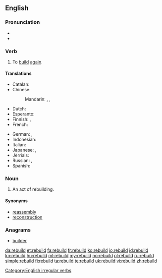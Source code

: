 ==English==

===Pronunciation===
* {{IPA|/ˈriːbɪld/}}
* {{rhymes|ɪld}}

===Verb===
{{en-verb|rebuilds|rebuilding|rebuilt|rebuilt}}

# To [[build]] [[again]].

====Translations====
{{trans-top|to build again}}
* Catalan: {{t+|ca|reconstruir}}
* Chinese:
*: Mandarin: {{t|cmn|重建|tr=chóngjiàn|sc=Hani}}, {{t|cmn|再建|tr=zàijiàn|sc=Hani}}, {{t|cmn|改筑|tr=gǎizhú|sc=Hani}}
* Dutch: {{t-|nl|heropbouwen}}
* Esperanto: {{t-|eo|rekonstrui}}
* Finnish: {{t-|fi|jälleenrakentaa}}, {{t-|fi|[[rakentaa]] [[uudelleen]]}}
* French: {{t+|fr|reconstruire}}
{{trans-mid}}
* German: {{t-|de|wiederaufbauen}}, {{t-|de|umbauen}}
* Indonesian: {{t-|id|bangun ulang|alt=membangun ulang}}
* Italian: {{t+|it|ricostruire}}
* Japanese: {{t-|ja|建て直す|tr=[[たてなおす]], tatenaosu|sc=Jpan}}, {{t-|ja|再建|tr=さいけんする, saiken suru|alt=再建する|sc=Jpan}}
* Jèrriais: {{tø|roa-jer|r'bâti}}
* Russian: {{t+|ru|перестраивать|tr=perestráivatʹ|sc=Cyrl}} {{impf}}, {{t+|ru|перестроить|tr=perestróitʹ|sc=Cyrl}} {{pf.}}
* Spanish: {{t+|es|reconstruir}}
{{trans-bottom}}

===Noun===
{{en-noun}}

# An act of rebuilding.

====Synonyms====
* [[reassembly]]
* [[reconstruction]]

===Anagrams===
* [[builder#English|builder]]

[[Category:English irregular verbs]]

[[da:rebuild]]
[[et:rebuild]]
[[fa:rebuild]]
[[fr:rebuild]]
[[ko:rebuild]]
[[io:rebuild]]
[[id:rebuild]]
[[kn:rebuild]]
[[hu:rebuild]]
[[ml:rebuild]]
[[my:rebuild]]
[[no:rebuild]]
[[pl:rebuild]]
[[ru:rebuild]]
[[simple:rebuild]]
[[fi:rebuild]]
[[ta:rebuild]]
[[te:rebuild]]
[[uk:rebuild]]
[[vi:rebuild]]
[[zh:rebuild]]